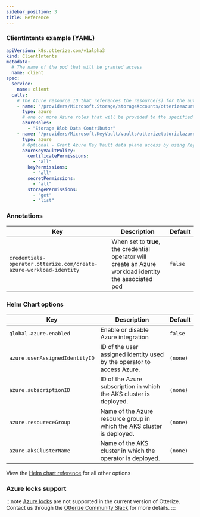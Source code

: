```yaml
---
sidebar_position: 3
title: Reference
---
```


### ClientIntents example (YAML)

```yaml
apiVersion: k8s.otterize.com/v1alpha3
kind: ClientIntents
metadata:
  # The name of the pod that will be granted access
  name: client
spec:
  service:
    name: client
  calls:
    # The Azure resource ID that references the resource(s) for the authorization. Subscription & resource group are automatically appended.
    - name: "/providers/Microsoft.Storage/storageAccounts/otterizeazureiamtutorial/blobServices/default/containers/otterizeazureiamtutorialcontainer"
      type: azure
      # one or more Azure roles that will be provided to the specified resources
      azureRoles:
        - "Storage Blob Data Contributor"
    - name: "/providers/Microsoft.KeyVault/vaults/otterizetutorialazureiamkeyvault"
      type: azure
      # Optional - Grant Azure Key Vault data plane access by using Key Vault access policy
      azureKeyVaultPolicy:
        certificatePermissions:
          - "all"
        keyPermissions:
          - "all"
        secretPermissions:
          - "all"
        storagePermissions:
          - "get"
          - "list"
```

### Annotations

| Key                                                        | Description                                                                                                                                                                                  | Default  |
|------------------------------------------------------------|----------------------------------------------------------------------------------------------------------------------------------------------------------------------------------------------|----------|
| `credentials-operator.otterize.com/create-azure-workload-identity` | When set to **true**, the credential operator will create an Azure workload identity the associated pod | `false` |


### Helm Chart options

| Key                                                        | Description                                                                                                                                                                                  | Default  |
|------------------------------------------------------------|----------------------------------------------------------------------------------------------------------------------------------------------------------------------------------------------|----------|
| `global.azure.enabled`                                       | Enable or disable Azure integration                                                                                                                                                            | `false`  |
| `azure.userAssignedIdentityID` | ID of the user assigned identity used by the operator to access Azure. | `(none)` |
| `azure.subscriptionID`         | ID of the Azure subscription in which the AKS cluster is deployed.     | `(none)` |
| `azure.resoureceGroup`         | Name of the Azure resource group in which the AKS cluster is deployed. | `(none)` |
| `azure.aksClusterName`         | Name of the AKS cluster in which the operator is deployed.             | `(none)` |

View the [Helm chart reference](/reference/configuration/otterize-chart) for all other options

### Azure locks support
:::note
[Azure locks](https://learn.microsoft.com/en-us/azure/azure-resource-manager/management/lock-resources?tabs=json) are not supported in the current version of Otterize.
Contact us through the [Otterize Community Slack](https://joinslack.otterize.com/) for more details.
:::


